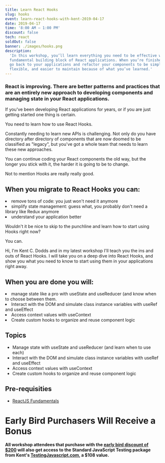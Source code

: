 ```yaml
---
title: Learn React Hooks
slug: hooks
event: learn-react-hooks-with-kent-2019-04-17
date: 2019-04-17
time: '8:00 AM – 1:00 PM'
discount: false
tech: react
soldOut: false
banner: ./images/hooks.png
description:
  'In this workshop, you’ll learn everything you need to be effective with the
  fundamental building block of React applications. When you’re finished, you’ll
  go back to your applications and refactor your components to be simpler, more
  flexible, and easier to maintain because of what you’ve learned.'
---
```



### React is improving. There are better patterns and practices that are an entirely new approach to developing components and managing state in your React applications.

If you've been developing React applications for years, or if you are just
getting started one thing is certain.

You need to learn how to use React Hooks.

Constantly needing to learn new APIs is challenging. Not only do you have
directory after directory of components that are now doomed to be classified as
"legacy", but you've got a whole team that needs to learn these new approaches.

You can continue coding your React components the old way, but the longer you
stick with it, the harder it is going to be to change.

Not to mention Hooks are really really good.

## When you migrate to React Hooks you can:

<List>
  <Li check>remove tons of code: you just won't need it anymore</Li>
  <Li check>
    simplify state management: guess what, you probably don't need a library
    like Redux anymore
  </Li>
  <Li check>understand your application better</Li>
</List>

Wouldn't it be nice to skip to the punchline and learn how to start using Hooks
right now?

You can.

Hi, I'm Kent C. Dodds and in my latest workshop I'll teach you the ins and outs
of React Hooks. I will take you on a deep dive into React Hooks, and show you
what you need to know to start using them in your applications right away.

## When you are done you will:

<List>
  <Li check>
    manage state like a pro with useState and useReducer (and know when to
    choose between them.
  </Li>
  <Li check>
    Interact with the DOM and simulate class instance variables with useRef and
    useEffect
  </Li>
  <Li check>Access context values with useContext</Li>
  <Li check>Create custom hooks to organize and reuse component logic</Li>
</List>

## Topics

- Manage state with useState and useReducer (and learn when to use each)
- Interact with the DOM and simulate class instance variables with useRef and
  useEffect
- Access context values with useContext
- Create custom hooks to organize and reuse component logic

## Pre-requisities

- [ReactJS Fundamentals](https://egghead.io/courses/the-beginner-s-guide-to-react)

# Early Bird Purchasers Will Receive a Bonus

<!-- prettier wants to escape $ -->
<!-- prettier-ignore -->
**All workshop attendees that purchase with the
[early bird discount of $200](https://ti.to/kent-c-dodds/learn-react-hooks-with-kent/discount/early)
will also get access to the Standard JavaScript Testing package from Kent's
[TestingJavascript.com](https://testingjavascript.com), a $108 value.**

<!-- ## FAQ

- Time: 10:30 AM - 2:30 PM
  [Mountain Time](https://www.thetimezoneconverter.com/) (with a few short
  breaks).
- Date: April 3rd 2019
- Location: [Zoom](https://zoom.us/) (you will receive a link via email) -->
